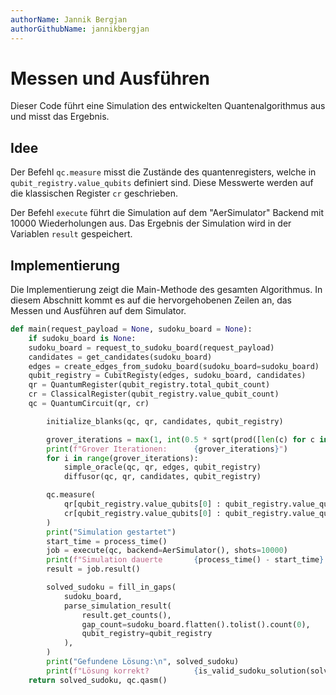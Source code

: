 ```yaml
---
authorName: Jannik Bergjan
authorGithubName: jannikbergjan
---
```


# Messen und Ausführen
Dieser Code führt eine Simulation des entwickelten Quantenalgorithmus aus und misst das Ergebnis.
## Idee
Der Befehl ```qc.measure``` misst die Zustände des quantenregisters, welche in ```qubit_registry.value_qubits```
definiert sind.
Diese Messwerte werden auf die klassischen Register ```cr``` geschrieben.

Der Befehl ```execute``` führt die Simulation auf dem "AerSimulator" Backend mit 10000 Wiederholungen aus.
Das Ergebnis der Simulation wird in der Variablen ```result``` gespeichert.

## Implementierung
Die Implementierung zeigt die Main-Methode des gesamten Algorithmus. In diesem Abschnitt kommt es auf die
hervorgehobenen Zeilen an, das Messen und Ausführen auf dem Simulator.
```python {19-27}
def main(request_payload = None, sudoku_board = None):
    if sudoku_board is None:
    sudoku_board = request_to_sudoku_board(request_payload)
    candidates = get_candidates(sudoku_board)
    edges = create_edges_from_sudoku_board(sudoku_board=sudoku_board)
    qubit_registry = CubitRegisty(edges, sudoku_board, candidates)
    qr = QuantumRegister(qubit_registry.total_qubit_count)
    cr = ClassicalRegister(qubit_registry.value_qubit_count)
    qc = QuantumCircuit(qr, cr)

        initialize_blanks(qc, qr, candidates, qubit_registry)

        grover_iterations = max(1, int(0.5 * sqrt(prod([len(c) for c in candidates]))))
        print(f"Grover Iterationen:      {grover_iterations}")
        for i in range(grover_iterations):
            simple_oracle(qc, qr, edges, qubit_registry)
            diffusor(qc, qr, candidates, qubit_registry)

        qc.measure(
            qr[qubit_registry.value_qubits[0] : qubit_registry.value_qubits[1] + 1],
            cr[qubit_registry.value_qubits[0] : qubit_registry.value_qubits[1] + 1],
        )
        print("Simulation gestartet")
        start_time = process_time()
        job = execute(qc, backend=AerSimulator(), shots=10000)
        print(f"Simulation dauerte       {process_time() - start_time} Sekunden")
        result = job.result()

        solved_sudoku = fill_in_gaps(
            sudoku_board,
            parse_simulation_result(
                result.get_counts(),
                gap_count=sudoku_board.flatten().tolist().count(0),
                qubit_registry=qubit_registry
            ),
        )
        print("Gefundene Lösung:\n", solved_sudoku)
        print(f"Lösung korrekt?          {is_valid_sudoku_solution(solved_sudoku)}")
    return solved_sudoku, qc.qasm()
```

